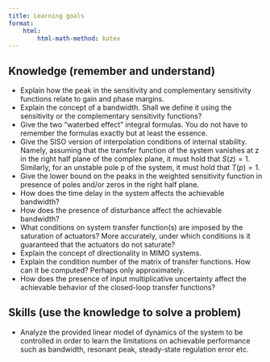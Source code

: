 ```yaml
---
title: Learning goals
format:
    html:
        html-math-method: katex
---
```


## Knowledge (remember and understand)

- Explain how the peak in the sensitivity and complementary sensitivity functions relate to gain and phase margins.
- Explain the concept of a bandwidth. Shall we define it using the sensitivity or the complementary sensitivity functions?
- Give the two "waterbed effect" integral formulas. You do not have to remember the formulas exactly but at least the essence.
- Give the SISO version of interpolation conditions of internal stability. Namely, assuming that the transfer function of the system vanishes at z in the right half plane of the complex plane, it must hold that $S(z) = 1$. Similarly, for an unstable pole p of the system, it must hold that $T(p) = 1$. 
- Give the lower bound on the peaks in the weighted sensitivity function in presence of poles and/or zeros in the right half plane.
- How does the time delay in the system affects the achievable bandwidth?
- How does the presence of disturbance affect the achievable bandwidth?
- What conditions on system transfer function(s) are imposed by the saturation of actuators? More accurately, under which conditions is it guaranteed that the actuators do not saturate?
- Explain the concept of directionality in MIMO systems.
- Explain the condition number of the matrix of transfer functions. How can it be computed? Perhaps only approximately.
- How does the presence of input multiplicative uncertainty affect the achievable behavior of the closed-loop transfer functions?

## Skills (use the knowledge to solve a problem)

- Analyze the provided linear model of dynamics of the system to be controlled in order to learn the limitations on achievable performance such as bandwidth, resonant peak, steady-state regulation error etc.